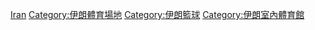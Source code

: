 [[Category:各國籃球場|Iran]]
[[Category:伊朗體育場地|Category:伊朗體育場地]]
[[Category:伊朗籃球|Category:伊朗籃球]]
[[Category:伊朗室內體育館|Category:伊朗室內體育館]]